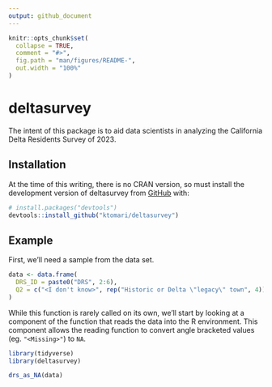```yaml
---
output: github_document
---
```


<!-- README.md is generated from README.Rmd. Please edit that file -->

```r
knitr::opts_chunk$set(
  collapse = TRUE,
  comment = "#>",
  fig.path = "man/figures/README-",
  out.width = "100%"
)
```

# deltasurvey

<!-- badges: start -->
<!-- badges: end -->

The intent of this package is to aid data scientists in analyzing the California Delta Residents Survey of 2023. 

## Installation

At the time of this writing, there is no CRAN version, so must install the development version of deltasurvey from [GitHub](https://github.com/) with:

``` r
# install.packages("devtools")
devtools::install_github("ktomari/deltasurvey")
```

## Example

First, we'll need a sample from the data set.

```r
data <- data.frame(
  DRS_ID = paste0("DRS", 2:6),
  Q2 = c("<I don't know>", rep("Historic or Delta \"legacy\" town", 4))
)
```

While this function is rarely called on its own, we'll start by looking at a component of the function that reads the data into the R environment. This component allows the reading function to convert angle bracketed values (eg. `"<Missing>"`) to `NA`.

```r
library(tidyverse)
library(deltasurvey)

drs_as_NA(data)
```
